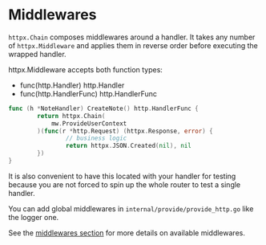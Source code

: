 # Middlewares

`httpx.Chain` composes middlewares around a handler. It takes any number of `httpx.Middleware` and applies them in reverse order before executing the wrapped handler.


httpx.Middleware accepts both function types:
- func(http.Handler) http.Handler
- func(http.HandlerFunc) http.HandlerFunc

```go filename="router.go"
func (h *NoteHandler) CreateNote() http.HandlerFunc {
		return httpx.Chain(
			mw.ProvideUserContext
		)(func(r *http.Request) (httpx.Response, error) {
				// business logic
				return httpx.JSON.Created(nil), nil
		})
}
```

It is also convenient to have this located with your handler for testing because you are not forced to spin up the whole router to test a single handler.

You can add global middlewares in `internal/provide/provide_http.go` like the logger one.

See the [middlewares section](/docs/http/middlewares) for more details on available middlewares.
